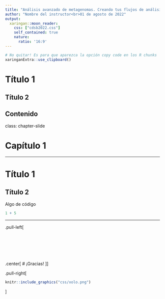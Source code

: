 ```yaml
---
title: "Análisis avanzado de metagenomas. Creando tus flujos de análisis con R/Bioconductor"
author: "Nombre del instructor<br>01 de agosto de 2022"
output:
  xaringan::moon_reader:
    css: ["cdsb2022.css"]
    self_contained: true
    nature:
      ratio: '16:9'
---
```

```r
# No quitar! Es para que aparezca la opción copy code en los R chunks
xaringanExtra::use_clipboard()
```

# Título 1

## Título 2

Contenido
---
class: chapter-slide

# Capítulo 1


---

# Título 1

## Título 2

Algo de código

```r
1 + 5
```


---

.pull-left[<br><br><br><br><br><br><br>
.center[
# ¡Gracias! 
]
]

.pull-right[<br>
```r
knitr::include_graphics("css/xolo.png")
```

]

